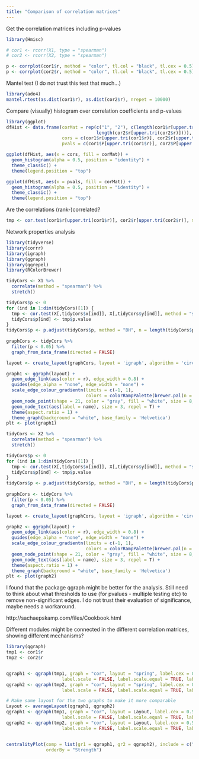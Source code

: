 ```yaml
---
title: "Comparison of correlation matrices"
---
```


Get the correlation matrices including p-values

```r
library(Hmisc)

# cor1 <- rcorr(X1, type = "spearman")
# cor2 <- rcorr(X2, type = "spearman")

p <- corrplot(cor1$r, method = "color", tl.col = "black", tl.cex = 0.5)
p <- corrplot(cor2$r, method = "color", tl.col = "black", tl.cex = 0.5)
```

Mantel test (I do not trust this test that much...)

```r
library(ade4)
mantel.rtest(as.dist(cor1$r), as.dist(cor2$r), nrepet = 10000)
```

Compare (visually) histogram over correlation coefficients and p-values

```r
library(ggplot)
dfHist <- data.frame(corMat = rep(c("1", "2"), c(length(cor1$r[upper.tri(cor1$r)]), 
                                  length(cor2$r[upper.tri(cor2$r)]))),
                     cors = c(cor1$r[upper.tri(cor1$r)], cor2$r[upper.tri(cor2$r)]),
                     pvals = c(cor1$P[upper.tri(cor1$r)], cor2$P[upper.tri(cor2$r)]))

ggplot(dfHist, aes(x = cors, fill = corMat)) +
  geom_histogram(alpha = 0.5, position = "identity") +
  theme_classic() + 
  theme(legend.position = "top")

ggplot(dfHist, aes(x = pvals, fill = corMat)) +
  geom_histogram(alpha = 0.5, position = "identity") +
  theme_classic() + 
  theme(legend.position = "top")
```

Are the correlations (rank-)correlated?

```r
tmp <- cor.test(cor1$r[upper.tri(cor1$r)], cor2$r[upper.tri(cor2$r)], method = "spearman")
```

Network properties analysis

```r
library(tidyverse)
library(corrr)
library(igraph)
library(ggraph)
library(ggrepel)
library(RColorBrewer)

tidyCors <- X1 %>% 
  correlate(method = "spearman") %>% 
  stretch()

tidyCors$p <- 0
for (ind in 1:dim(tidyCors)[1]) {
  tmp <- cor.test(X[,tidyCors$x[ind]], X[,tidyCors$y[ind]], method = "spearman")
  tidyCors$p[ind] <- tmp$p.value
}
tidyCors$p <- p.adjust(tidyCors$p, method = "BH", n = length(tidyCors$p))
  
graphCors <- tidyCors %>% 
  filter(p < 0.05) %>% 
  graph_from_data_frame(directed = FALSE)

layout <- create_layout(graphCors, layout = 'igraph', algorithm = 'circle')

graph1 <- ggraph(layout) +
  geom_edge_link(aes(color = r), edge_width = 0.8) +
  guides(edge_alpha = "none", edge_width = "none") +
  scale_edge_colour_gradientn(limits = c(-1, 1), 
                              colors = colorRampPalette(brewer.pal(n = 10, name = "RdBu"))(100)) +
  geom_node_point(shape = 21, color = "gray", fill = "white", size = 8, stroke = 0.5) +
  geom_node_text(aes(label = name), size = 3, repel = T) +
  theme(aspect.ratio = 1) +
  theme_graph(background = "white", base_family = 'Helvetica') 
plt <- plot(graph1)

```

```r
tidyCors <- X2 %>% 
  correlate(method = "spearman") %>% 
  stretch()

tidyCors$p <- 0
for (ind in 1:dim(tidyCors)[1]) {
  tmp <- cor.test(X[,tidyCors$x[ind]], X[,tidyCors$y[ind]], method = "spearman")
  tidyCors$p[ind] <- tmp$p.value
}
tidyCors$p <- p.adjust(tidyCors$p, method = "BH", n = length(tidyCors$p))
  
graphCors <- tidyCors %>% 
  filter(p < 0.05) %>% 
  graph_from_data_frame(directed = FALSE)

layout <- create_layout(graphCors, layout = 'igraph', algorithm = 'circle')

graph2 <- ggraph(layout) +
  geom_edge_link(aes(color = r), edge_width = 0.8) +
  guides(edge_alpha = "none", edge_width = "none") +
  scale_edge_colour_gradientn(limits = c(-1, 1), 
                              colors = colorRampPalette(brewer.pal(n = 10, name = "RdBu"))(100)) +
  geom_node_point(shape = 21, color = "gray", fill = "white", size = 8, stroke = 0.5) +
  geom_node_text(aes(label = name), size = 3, repel = T) +
  theme(aspect.ratio = 1) +
  theme_graph(background = "white", base_family = 'Helvetica') 
plt <- plot(graph2)
```

I found that the package qgraph might be better for the analysis. Still need to think about what thresholds to use (for pvalues - multiple testing etc) to remove non-significant edges. I do not trust their evaluation of significance, maybe needs a workaround.

http://sachaepskamp.com/files/Cookbook.html

Different modules might be connected in the different correlation matrices, showing different mechanisms?

```r
library(qgraph)
tmp1 <- cor1$r
tmp2 <- cor2$r


qgraph1 <- qgraph(tmp1, graph = "cor", layout = "spring", label.cex = 0.5, minimum = 0.001, maximum = 1,
                     label.scale = FALSE, label.scale.equal = TRUE, labels = colnames(cor1$r))
qgraph2 <- qgraph(tmp2, graph = "cor", layout = "spring", label.cex = 0.5, minimum = 0.001, maximum = 1,
                     label.scale = FALSE, label.scale.equal = TRUE, labels = colnames(cor2$r))

# Make same layout for the two graphs to make it more comparable
Layout <- averageLayout(qgraph1, qgraph2)
qgraph1 <- qgraph(tmp1, graph = "cor", layout = Layout, label.cex = 0.5,minimum = 0.001, maximum = 1,
                     label.scale = FALSE, label.scale.equal = TRUE, labels = colnames(cor1$r))
qgraph2 <- qgraph(tmp2, graph = "cor", layout = Layout, label.cex = 0.5,minimum = 0.001, maximum = 1,
                     label.scale = FALSE, label.scale.equal = TRUE, labels = colnames(cor2$r))


centralityPlot(comp = list(gr1 = qgraph1, gr2 = qgraph2), include = c("all"),
               orderBy = "Strength")
```
